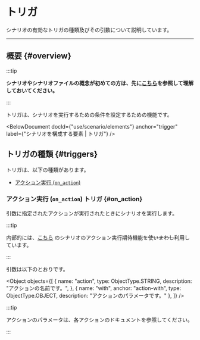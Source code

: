 
# トリガ

シナリオの有効なトリガの種類及びその引数について説明しています。

---

## 概要 {#overview}

:::tip

**シナリオやシナリオファイルの概念が初めての方は、先に[こちら](..)を参照して理解しておいてください。**

:::

トリガは、シナリオを実行するための条件を設定するための機能です。  

<BelowDocument docId={"use/scenario/elements"}
               anchor="trigger"
               label={"シナリオを構成する要素 | トリガ"}
/>

## トリガの種類 {#triggers}

トリガは、以下の種類があります。

  * [アクション実行 (`on_action`)](#on_action)

### アクション実行 (`on_action`) トリガ {#on_action}

引数に指定されたアクションが実行されたときにシナリオを実行します。  

:::tip

内部的には、[こちら](/docs/use/scenario/elements#scenario-type-action-execution-expect)
のシナリオのアクション実行期待機能を~~使いまわし~~利用しています。

:::

引数は以下のとおりです。

<Object objects={[
  {
    name: "action",
    type: ObjectType.STRING,
    description: "アクションの名前です。",
  },
  {
    name: "with",
    anchor: "action-with",
    type: ObjectType.OBJECT,
    description: "アクションのパラメータです。"
  },
]} />

:::tip

アクションのパラメータは、各アクションのドキュメントを参照してください。

:::
